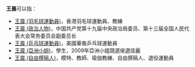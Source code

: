 '''王晨'''可以指：
* [[王晨_(羽毛球運動員)|王晨 (羽毛球運動員)]]，香港羽毛球運動員、教練
* [[王晨_(政治人物)|王晨 (政治人物)]]，中国共产党第十九届中央政治局委员、第十三届全国人民代表大会常务委员会副委员长
* [[王晨_(乒乓球運動員)|王晨 (乒乓球運動員)]]，美國華裔乒乓球運動員
* [[王晨_(亞洲小姐)|王晨 (亞洲小姐)]]，學生，2009年亞洲小姐競選侯選佳麗
* [[王晨_(自由撰稿人)|王晨 (自由撰稿人)]]，模特、教師、瑜伽教練、自由撰稿人、退役運動員
{{Disambiguation|C|Cat=二字王姓人名消歧义}}